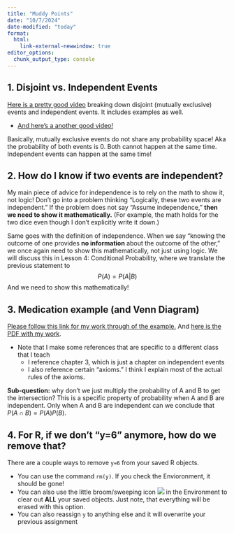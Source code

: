 ```yaml
---
title: "Muddy Points"
date: "10/7/2024"
date-modified: "today"
format: 
  html:
    link-external-newwindow: true
editor_options: 
  chunk_output_type: console
---
```


## 1. Disjoint vs. Independent Events

[Here is a pretty good video](https://www.youtube.com/watch?v=aVqmWW3xmdU&ab_channel=AceTutors) breaking down disjoint (mutually exclusive) events and independent events. It includes examples as well.

- [And here's a another good video!](https://www.youtube.com/watch?v=L5tLN1PP9OI&ab_channel=zedstatistics)

Basically, mutually exclusive events do not share any probability space! Aka the probability of both events is 0. Both cannot happen at the same time. Independent events can happen at the same time! 

## 2. How do I know if two events are independent?

My main piece of advice for independence is to rely on the math to show it, not logic! Don't go into a problem thinking "Logically, these two events are independent." If the problem does not say "Assume independence," **then we need to show it mathematically.** (For example, the math holds for the two dice even though I don't explicitly write it down.)

Same goes with the definition of independence. When we say "knowing the outcome of one provides **no information** about the outcome of the other," we once again need to show this mathematically, not just using logic. We will discuss this in Lesson 4: Conditional Probability, where we translate the previous statement to $$P(A) = P(A|B)$$ And we need to show this mathematically!

## 3. Medication example (and Venn Diagram)

[Please follow this link for my work through of the example.](https://ohsuitg-my.sharepoint.com/:v:/r/personal/wakim_ohsu_edu/Documents/Teaching/Classes/F24_EPI_525/Student_files_EPI_525/Recordings/03_Probability_example.mp4?csf=1&web=1&nav=eyJyZWZlcnJhbEluZm8iOnsicmVmZXJyYWxBcHAiOiJPbmVEcml2ZUZvckJ1c2luZXNzIiwicmVmZXJyYWxBcHBQbGF0Zm9ybSI6IldlYiIsInJlZmVycmFsTW9kZSI6InZpZXciLCJyZWZlcnJhbFZpZXciOiJNeUZpbGVzTGlua0NvcHkifX0&e=fRotbB) And [here is the PDF with my work](/lessons/03_Probability/03_Probability_example.pdf).

- Note that I make some references that are specific to a different class that I teach
  - I reference chapter 3, which is just a chapter on independent events
  - I also reference certain "axioms." I think I explain most of the actual rules of the axioms.

**Sub-question:** why don't we just multiply the probability of A and B to get the intersection? This is a specific property of probability when A and B are independent. Only when A and B are independent can we conclude that $P(A \cap B) = P(A)P(B)$.

## 4. For R, if we don't "y=6" anymore, how do we remove that?

There are a couple ways to remove `y=6` from your saved R objects. 

- You can use the command `rm(y)`. If you check the Envioronment, it should be gone!
- You can also use the little broom/sweeping icon ![](../img_slides/broom.png) in the Environment to clear out **ALL** your saved objects. Just note, that everything will be erased with this option.
- You can also reassign `y` to anything else and it will overwrite your previous assignment

